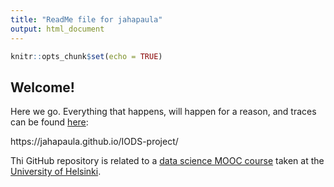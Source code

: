 ```yaml
---
title: "ReadMe file for jahapaula"
output: html_document
---
```


```r
knitr::opts_chunk$set(echo = TRUE)
```

## Welcome!

Here we go. Everything that happens, will happen for a reason, and traces can be found [here](https://github.com/jahapaula/IODS-project): 

https://jahapaula.github.io/IODS-project/

Thi GitHub repository is related to a [data science MOOC course](https://mooc.helsinki.fi/course/view.php?id=52) taken at the [University of Helsinki](http://www.helsinki.fi/yliopisto).


